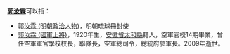 '''[[郭汝霖|郭汝霖]]'''可以指：
*[[郭汝霖_(明朝政治人物)|郭汝霖 (明朝政治人物)]]，明朝琉球冊封使
*[[郭汝霖_(國軍上將)|郭汝霖 (國軍上將)]]，1920年生，[[安徽省|安徽省]][[太和縣|太和縣]]籍人，空軍官校14期畢業，曾任空軍軍官學校校長，聯隊長，空軍總司令，總統府參軍長。2009年逝世。
{{disambig|cat=三字郭姓人名消歧義}}